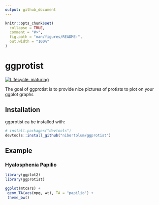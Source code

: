 ```yaml
---
output: github_document
---
```


<!-- README.md is generated from README.Rmd. Please edit that file -->

```r
knitr::opts_chunk$set(
  collapse = TRUE,
  comment = "#>",
  fig.path = "man/figures/README-",
  out.width = "100%"
)
```

# ggprotist

<!-- badges: start -->
[![Lifecycle: maturing](https://img.shields.io/badge/lifecycle-maturing-blue.svg)](https://www.tidyverse.org/lifecycle/#maturing)
<!-- badges: end -->

The goal of ggprotist is to provide nice pictures of protists to plot on your ggplot graphs

## Installation

ggprotist ca be installed with:

``` r
# install.packages("devtools")
devtools::install_github("nibortolum/ggprotist")
```
## Example

### Hyalosphenia Papilio

```r
library(ggplot2)
library(ggprotist)

ggplot(mtcars) +
 geom_TA(aes(mpg, wt), TA = "papilio") +
 theme_bw()

```

